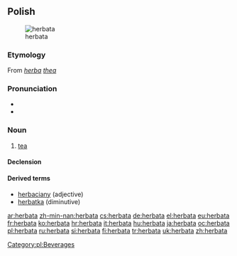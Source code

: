 ==Polish==
[[Image:Cup of Earl Gray.jpg|thumb|herbata]]

===Etymology===
From {{etyl|la|pl}} ''[[herba]] [[thea]]''

===Pronunciation===
* {{audio|Pl-herbata.ogg|audio}}
* {{IPA|[xɛrˈbat̪a]|lang=pl}}

===Noun===
{{infl|pl|noun|g=f}}

# [[tea]]

====Declension====
{{pl-decl-noun
|herbata|herbaty
|herbaty|herbat
|herbacie|herbatom
|herbatę|herbaty
|herbatą|herbatami
|herbacie|herbatach
|herbato|herbaty
}}

====Derived terms====
* [[herbaciany]] (adjective)
* [[herbatka]] (diminutive)

[[Category:pl:Beverages]]

[[ar:herbata]]
[[zh-min-nan:herbata]]
[[cs:herbata]]
[[de:herbata]]
[[el:herbata]]
[[eu:herbata]]
[[fr:herbata]]
[[ko:herbata]]
[[hr:herbata]]
[[it:herbata]]
[[hu:herbata]]
[[ja:herbata]]
[[oc:herbata]]
[[pl:herbata]]
[[ru:herbata]]
[[si:herbata]]
[[fi:herbata]]
[[tr:herbata]]
[[uk:herbata]]
[[zh:herbata]]